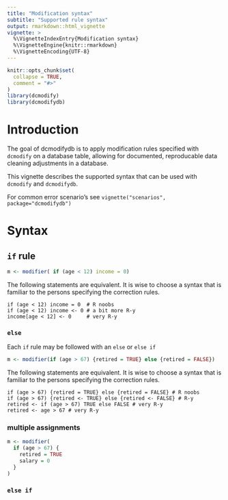 ```yaml
---
title: "Modification syntax"
subtitle: "Supported rule syntax"
output: rmarkdown::html_vignette
vignette: >
  %\VignetteIndexEntry{Modification syntax}
  %\VignetteEngine{knitr::rmarkdown}
  %\VignetteEncoding{UTF-8}
---
```


```r
knitr::opts_chunk$set(
  collapse = TRUE,
  comment = "#>"
)
library(dcmodify)
library(dcmodifydb)
```

# Introduction

The goal of dcmodifydb is to apply modification rules specified with `dcmodify` 
on a database table, allowing for documented, reproducable data cleaning adjustments
in a database.

This vignette describes the supported syntax that can be used with `dcmodify` and
`dcmodifydb`.

For common error scenario's see `vignette("scenarios", package="dcmodifydb")`


# Syntax 

## `if` rule

```r
m <- modifier( if (age < 12) income = 0)
```

The following statements are equivalent. It is wise to choose a syntax
that is familiar to the persons specifying the correction rules. 

```{eval=FALSE}
if (age < 12) income = 0  # R noobs
if (age < 12) income <- 0 # a bit more R-y
income[age < 12] <- 0     # very R-y
```

### `else`

Each `if` rule may be followed with an `else` or `else if`

```r
m <- modifier(if (age > 67) {retired = TRUE} else {retired = FALSE})
```

The following statements are equivalent. It is wise to choose a syntax
that is familiar to the persons specifying the correction rules. 

```{eval=FALSE}
if (age > 67) {retired = TRUE} else {retired = FALSE} # R noobs
if (age > 67) {retired <- TRUE} else {retired <- FALSE} # R-y
retired <- if (age > 67) TRUE else FALSE # very R-y
retired <- age > 67 # very R-y
```


### multiple assignments

```r
m <- modifier( 
  if (age > 67) {
    retired = TRUE
    salary = 0 
  }
)
```

### `else if`

